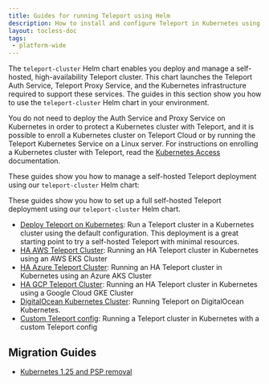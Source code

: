 ```yaml
---
title: Guides for running Teleport using Helm
description: How to install and configure Teleport in Kubernetes using Helm
layout: tocless-doc
tags:
 - platform-wide
---
```


The `teleport-cluster` Helm chart enables you deploy and manage a self-hosted,
high-availability Teleport cluster. This chart launches the Teleport Auth
Service, Teleport Proxy Service, and the Kubernetes infrastructure required to
support these services. The guides in this section show you how to use the
`teleport-cluster` Helm chart in your environment.

You do not need to deploy the Auth Service and Proxy Service on Kubernetes in
order to protect a Kubernetes cluster with Teleport, and it is possible to
enroll a Kubernetes cluster on Teleport Cloud or by running the Teleport
Kubernetes Service on a Linux server. For instructions on enrolling a Kubernetes
cluster with Teleport, read the [Kubernetes
Access](../../../enroll-resources/kubernetes-access/introduction.mdx) documentation.

These guides show you how to manage a self-hosted Teleport deployment using our
`teleport-cluster` Helm chart:

These guides show you how to set up a full self-hosted Teleport deployment using
our `teleport-cluster` Helm chart.

- [Deploy Teleport on Kubernetes](kubernetes-cluster.mdx): Run a Teleport cluster in a Kubernetes cluster using
  the default configuration. This deployment is a great starting point to try a self-hosted 
  Teleport with minimal resources. 
- [HA AWS Teleport Cluster](aws.mdx): Running an HA Teleport cluster in Kubernetes using an AWS EKS Cluster
- [HA Azure Teleport Cluster](azure.mdx): Running an HA Teleport cluster in Kubernetes using an Azure AKS Cluster
- [HA GCP Teleport Cluster](gcp.mdx): Running an HA Teleport cluster in Kubernetes using a Google Cloud GKE Cluster
- [DigitalOcean Kubernetes Cluster](digitalocean.mdx):
  Running Teleport on DigitalOcean Kubernetes.
- [Custom Teleport config](custom.mdx): Running a Teleport cluster in Kubernetes with a custom Teleport config

## Migration Guides

- [Kubernetes 1.25 and PSP removal](migration-kubernetes-1-25-psp.mdx)

